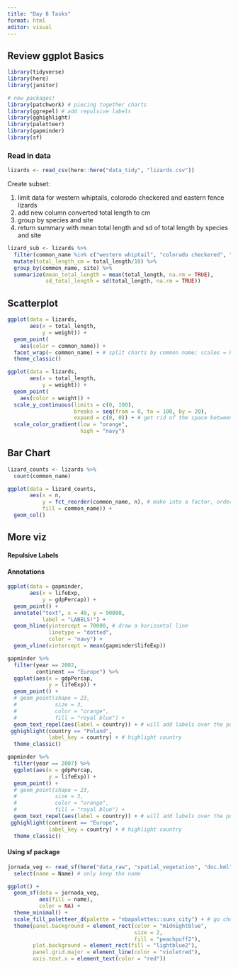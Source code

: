 ```yaml
---
title: "Day 8 Tasks"
format: html
editor: visual
---
```


## Review ggplot Basics

```r
library(tidyverse)
library(here)
library(janitor)

# new packages!
library(patchwork) # piecing together charts
library(ggrepel) # add repulsive labels
library(gghighlight)
library(paletteer)
library(gapminder)
library(sf)
```

### Read in data

```r
lizards <- read_csv(here::here("data_tidy", "lizards.csv"))
```

Create subset:

1.  limit data for western whiptails, colorodo checkered and eastern fence lizards
2.  add new column converted total length to cm
3.  group by species and site
4.  return summary with mean total length and sd of total length by species and site

```r
lizard_sub <- lizards %>% 
  filter(common_name %in% c("western whiptail", "colorado checkered", "eastern fence")) %>% 
  mutate(total_length_cm = total_length/10) %>% 
  group_by(common_name, site) %>% 
  summarize(mean_total_length = mean(total_length, na.rm = TRUE),
            sd_total_length = sd(total_length, na.rm = TRUE))

```

## Scatterplot

```r
ggplot(data = lizards,
       aes(x = total_length,
           y = weight)) +
  geom_point(
    aes(color = common_name)) +
  facet_wrap(~ common_name) + # split charts by common name; scales = FREE would make individual scales for each chart 
  theme_classic()
```

```r
ggplot(data = lizards,
       aes(x = total_length,
           y = weight)) +
  geom_point(
    aes(color = weight)) +
  scale_y_continuous(limits = c(0, 100),
                     breaks = seq(from = 0, to = 100, by = 20),
                     expand = c(0, 0)) + # get rid of the space between data/axis 
  scale_color_gradient(low = "orange",
                       high = "navy")
```

## Bar Chart

```r
lizard_counts <- lizards %>% 
  count(common_name)
```

```r
ggplot(data = lizard_counts,
       aes(x = n,
           y = fct_reorder(common_name, n), # make into a factor, order by n
           fill = common_name)) +
  geom_col()
```

## More viz

#### Repulsive Labels

#### Annotations

```r
ggplot(data = gapminder,
       aes(x = lifeExp,
           y = gdpPercap)) +
  geom_point() +
  annotate("text", x = 40, y = 90000,
           label = "LABELS!") +
  geom_hline(yintercept = 70000, # draw a horizontal line 
             linetype = "dotted", 
             color = "navy") +
  geom_vline(xintercept = mean(gapminder$lifeExp))
```

```r
gapminder %>% 
  filter(year == 2002, 
         continent == "Europe") %>% 
  ggplot(aes(x = gdpPercap,
             y = lifeExp)) +
  geom_point() +
  # geom_point(shape = 23, 
  #            size = 3,
  #            color = "orange",
  #            fill = "royal blue") +
  geom_text_repel(aes(label = country)) + # will add labels over the points wihtout overlap with ggrepel
 gghighlight(country == "Poland", 
             label_key = country) + # highlight country
  theme_classic()
```

```r
gapminder %>% 
  filter(year == 2007) %>% 
  ggplot(aes(x = gdpPercap,
             y = lifeExp)) +
  geom_point() +
  # geom_point(shape = 23, 
  #            size = 3,
  #            color = "orange",
  #            fill = "royal blue") +
  geom_text_repel(aes(label = country)) + # will add labels over the points wihtout overlap with ggrepel
 gghighlight(continent == "Europe", 
             label_key = country) + # highlight country
  theme_classic()
```

#### Using sf package

```r
jornada_veg <- read_sf(here("data_raw", "spatial_vegetation", "doc.kml")) %>% 
  select(name = Name) # only keep the name 

ggplot() +
  geom_sf(data = jornada_veg,
          aes(fill = name),
          color = NA) +
  theme_minimal() +
  scale_fill_paletteer_d(palette = "nbapalettes::suns_city") + # go check out view(palettes_d_names)
  theme(panel.background = element_rect(color = "midnightblue",
                                        size = 2,
                                        fill = "peachpuff2"),
        plot.background = element_rect(fill = "lightblue2"),
        panel.grid.major = element_line(color = "violetred"),
        axis.text.x = element_text(color = "red"))
```
